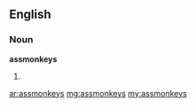 ==English==

===Noun===
'''assmonkeys'''

# {{plural of|assmonkey}}

[[ar:assmonkeys]]
[[mg:assmonkeys]]
[[my:assmonkeys]]